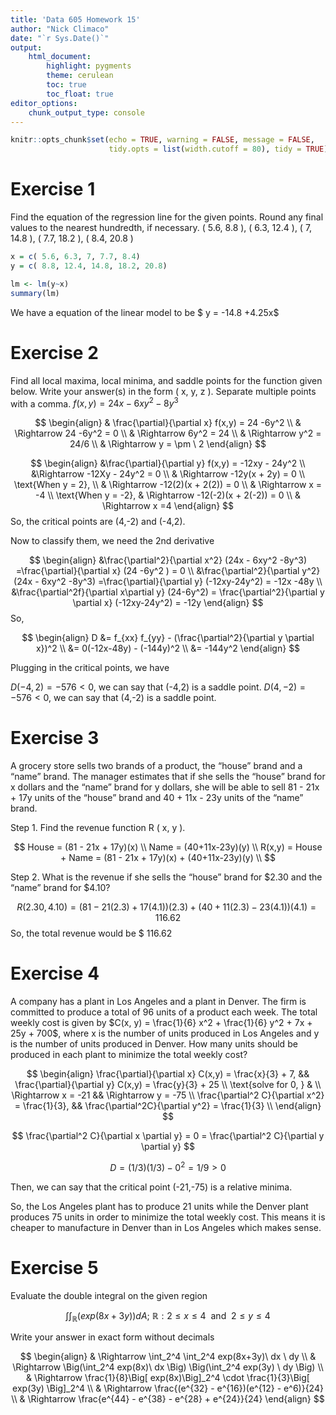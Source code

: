 ```yaml
---
title: 'Data 605 Homework 15'
author: "Nick Climaco"
date: "`r Sys.Date()`"
output:
    html_document:
        highlight: pygments
        theme: cerulean
        toc: true
        toc_float: true
editor_options:
    chunk_output_type: console
---
```


```r
knitr::opts_chunk$set(echo = TRUE, warning = FALSE, message = FALSE,
                      tidy.opts = list(width.cutoff = 80), tidy = TRUE)
```

# Exercise 1 

Find the equation of the regression line for the given points. Round any final values to the nearest hundredth, if necessary.
( 5.6, 8.8 ), ( 6.3, 12.4 ), ( 7, 14.8 ), ( 7.7, 18.2 ), ( 8.4, 20.8 )

```r
x = c( 5.6, 6.3, 7, 7.7, 8.4)
y = c( 8.8, 12.4, 14.8, 18.2, 20.8)

lm <- lm(y~x) 
summary(lm)
```

We have a equation of the linear model to be $ y = -14.8 +4.25x$

# Exercise 2 

Find all local maxima, local minima, and saddle points for the function given below. Write your answer(s) in the form
( x, y, z ). Separate multiple points with a comma.
$f(x,y) = 24x -6xy^2 -8y^3$

$$
\begin{align}
& \frac{\partial}{\partial x} f(x,y) = 24 -6y^2 \\ 
& \Rightarrow  24 -6y^2 = 0 \\
& \Rightarrow 6y^2 = 24 \\
& \Rightarrow y^2 = 24/6 \\ 
& \Rightarrow y = \pm \ 2
\end{align}
$$

$$
\begin{align}
&\frac{\partial}{\partial y} f(x,y) = -12xy - 24y^2 \\
&\Rightarrow -12Xy - 24y^2 = 0 \\ 
& \Rightarrow -12y(x + 2y) = 0 \\
\text{When y = 2}, \\
& \Rightarrow -12(2)(x + 2(2)) = 0 \\
& \Rightarrow x = -4 \\ 
\text{When y = -2},
& \Rightarrow -12(-2)(x + 2(-2)) = 0 \\
& \Rightarrow x =4
\end{align}
$$
So, the critical points are (4,-2) and (-4,2). 

Now to classify them, we need the 2nd derivative

$$
\begin{align}
&\frac{\partial^2}{\partial x^2} (24x - 6xy^2 -8y^3)  =\frac{\partial}{\partial x} (24 -6y^2 ) = 0 \\
&\frac{\partial^2}{\partial y^2} (24x - 6xy^2 -8y^3)  =\frac{\partial}{\partial y} (-12xy-24y^2) = -12x -48y \\
&\frac{\partial^2f}{\partial x\partial y} (24-6y^2) = \frac{\partial^2}{\partial y \partial x} (-12xy-24y^2) = -12y
\end{align}
$$
So, 

$$
\begin{align}
D &= f_{xx} f_{yy} - (\frac{\partial^2}{\partial y \partial x})^2 \\ 
&= 0(-12x-48y) - (-144y)^2 \\
&= -144y^2
\end{align}
$$

Plugging in the critical points, we have

$D(-4,2) = -576 < 0$, we can say that (-4,2) is a saddle point.
$D(4,-2) = -576 < 0$, we can say that (4,-2) is a saddle point. 

# Exercise 3

A grocery store sells two brands of a product, the "house" brand and a "name" brand. The manager estimates that if she
sells the "house" brand for x dollars and the "name" brand for y dollars, she will be able to sell 81 - 21x + 17y units of the
"house" brand and 40 + 11x - 23y units of the "name" brand.

Step 1. Find the revenue function R ( x, y ).

$$
House =  (81 - 21x + 17y)(x) \\
Name = (40+11x-23y)(y) \\
R(x,y) = House + Name = (81 - 21x + 17y)(x) + (40+11x-23y)(y) \\
$$

Step 2. What is the revenue if she sells the "house" brand for $2.30 and the "name" brand for \$4.10?

$$
R(2.30, 4.10) = (81 - 21(2.3) + 17(4.1))(2.3) + (40+11(2.3)-23(4.1))(4.1) = 116.62
$$
So, the total revenue would be \$ 116.62

# Exercise 4

A company has a plant in Los Angeles and a plant in Denver. The firm is committed to produce a total of 96 units of a
product each week. The total weekly cost is given by 
$C(x, y) = \frac{1}{6} x^2 + \frac{1}{6} y^2 + 7x + 25y + 700$, where x is the number of units produced in Los Angeles and y is the number of units produced in Denver. How many units should be produced in
each plant to minimize the total weekly cost?

$$
\begin{align}
\frac{\partial}{\partial x} C(x,y) = \frac{x}{3} + 7, && \frac{\partial}{\partial y} C(x,y) = \frac{y}{3} + 25 \\ 
\text{solve for 0, } & \\
\Rightarrow  x = -21 && \Rightarrow y = -75 \\
\frac{\partial^2 C}{\partial x^2} = \frac{1}{3}, && \frac{\partial^2C}{\partial y^2} = \frac{1}{3} \\
\end{align}
$$

$$
\frac{\partial^2 C}{\partial x \partial y}  = 0 = \frac{\partial^2 C}{\partial y \partial y}
$$

$$
D = (1/3)(1/3) - 0 ^2  = 1/9 > 0 
$$

Then, we can say that the critical point (-21,-75) is a relative minima.

So, the Los Angeles plant has to produce 21 units while the Denver plant produces 75 units in order to minimize the total weekly cost. This means it is cheaper to manufacture in Denver than in Los Angeles which makes sense. 

# Exercise 5

Evaluate the double integral on the given region

$$
\int \int_{\mathbb{R}} \big(exp(8x + 3y ) \Big) dA; \ \mathbb{R}: 2\leq x \leq 4 \ \ \text{and} \ \ 2 \leq y \leq 4
$$

Write your answer in exact form without decimals

$$
\begin{align}
& \Rightarrow \int_2^4 \int_2^4 exp(8x+3y)\  dx \ dy \\
& \Rightarrow \Big(\int_2^4 exp(8x)\ dx  \Big) \Big(\int_2^4 exp(3y) \ dy \Big) \\
& \Rightarrow \frac{1}{8}\Big[ exp(8x)\Big]_2^4 \cdot \frac{1}{3}\Big[ exp(3y) \Big]_2^4 \\
& \Rightarrow \frac{(e^{32} - e^{16})(e^{12} - e^6)}{24} \\
& \Rightarrow \frac{e^{44} - e^{38} - e^{28} + e^{24}}{24}
\end{align}
$$



